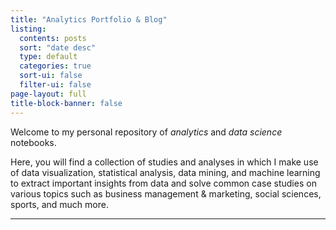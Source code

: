 ```yaml
---
title: "Analytics Portfolio & Blog"
listing:
  contents: posts
  sort: "date desc"
  type: default
  categories: true
  sort-ui: false
  filter-ui: false
page-layout: full
title-block-banner: false
---
```



Welcome to my personal repository of *analytics* and *data science* notebooks.

Here, you will find a collection of studies and analyses in which I make use of data visualization, statistical analysis, data mining, and machine learning to extract important insights from data and solve common case studies on various topics such as business management & marketing, social sciences, sports, and much more.

---
